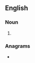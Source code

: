 {{also|Glovers}}
==English==

===Noun===
{{head|en|noun plural form}}

# {{plural of|glover|lang=en}}

===Anagrams===
* {{anagrams|en|Voglers|grovels}}